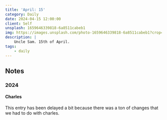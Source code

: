 ```yaml
---
title: 'April: 15'
category: Daily
date: 2024-04-15 12:00:00
client: Self
unsplash: 1659646339818-6a8511cabeb1
img: https://images.unsplash.com/photo-1659646339818-6a8511cabeb1?crop=entropy&cs=srgb&fm=jpg&ixid=MnwzNjM5Nzd8MHwxfHJhbmRvbXx8fHx8fHx8fDE2ODE3NDg2ODY&ixlib=rb-4.0.3&q=85
description: |
    Uncle Sam. 15th of April.
tags:
    - daily
---
```



<MDXJS>

## Notes

</MDXJS>

<MDXJS>

### 2024

<MDXJS>

#### Charles

This entry has been delayed a bit because there was a ton of changes that we had to do with charles.

</MDXJS>

</MDXJS>